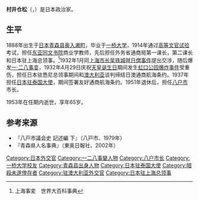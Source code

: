 {{Infobox officeholder
| name = 村井 倉松
| image=Murai Kuramatsu.jpg
| office =  [[File:Flag_of_Hachinohe,_Aomori.svg|25px]] 第8任[[青森縣|青森縣]][[八戶市|八戶市]]市長
| term_start = 1951年4月25日
| term_end = {{box|1953年10月23日}}
|predecessor = {{link-ja|夏堀悌二郎|夏堀悌二郎}}
|successor ={{link-ja|岩岡德兵衛|岩岡徳兵衛}}
| date of birth = {{birth_year|1888}}
| place of birth = {{JPN}}[[青森縣|青森縣]][[上北郡|上北郡]]{{link-ja|百石町|百石町|百石村}}<br>（現[[奧入瀨町|奧入瀨町]]）
| date of death = {{death_date_and_age|1953|10|23|1888}}
| place of death = 
| alma_mater = {{link-ja|東京高等商業學校|東京商科大学 (旧制)}}（現[[一橋大学|一橋大学]]）
| party = 
| occupation = [[外交官|外交官]]
|website=
}}
'''村井仓松'''（{{lang-ja|村井倉松}}，{{bd|1888年||1953年|10月23日}}）是日本政治家。

==生平==
1888年出生于[[日本|日本]][[青森县|青森县]][[奥入濑町|奥入濑町]]，毕业于[[一桥大学|一桥大学]]，1914年通过[[高等文官试验|高等文官试验]]考试，担任[[东亚同文书院|东亚同文书院]]商业学教师，先后担任外务省通商局第一课长，第二课长和日本驻上海总领事。<ref>上海事変　世界大百科事典</ref>1932年1月同[[上海市长|上海市长]][[吴铁城|吴铁城]]就[[日僧事件|日僧事件]]提出交涉，随后爆发[[一·二八事变|一·二八事变]]，1932年4月29日庆祝[[天皇诞生日|天皇诞生日]]期间发生[[虹口公园爆炸事件|虹口公园爆炸事件]]受重伤，担任日本驻悉尼总领事期间和[[澳大利亚|澳大利亚]]谈判缔结日澳通商航海条约。1937年担任[[日本驻泰国大使馆|日本驻泰国大使]]，期间签署友好通商航海条约。1951年退休后，担任[[八户市|八户市]]市长。

1953年在任期内逝世，享年65岁。

== 参考来源 ==
{{Reflist}}
* 『八戸市議会史 記述編 下』（八戸市、1979年）
* 『青森県人名事典』（東奥日報社、2002年）

{{DEFAULTSORT:Murai Kuramatsu}}
[[Category:日本外交官|Category:日本外交官]]
[[Category:一二八事變人物|Category:一二八事變人物]]
[[Category:八户市长|Category:八户市长]]
[[Category:一桥大学校友|Category:一桥大学校友]]
[[Category:青森县出身人物|Category:青森县出身人物]]
[[Category:日本驻泰国大使|Category:日本驻泰国大使]]
[[Category:暗殺未遂倖存者|Category:暗殺未遂倖存者]]
[[Category:驻澳大利亚外交官|Category:驻澳大利亚外交官]]
[[Category:日本驻上海总领事|Category:日本驻上海总领事]]